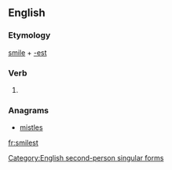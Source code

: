 ==English==

===Etymology===
[[smile]] + [[-est]]

===Verb===
{{en-verb form}}

# {{context|archaic|lang=en}} {{form of|Second-person singular simple present form|smile|lang=en}}

===Anagrams===
* [[mistles#English|mistles]]

[[Category:English second-person singular forms]]

[[fr:smilest]]